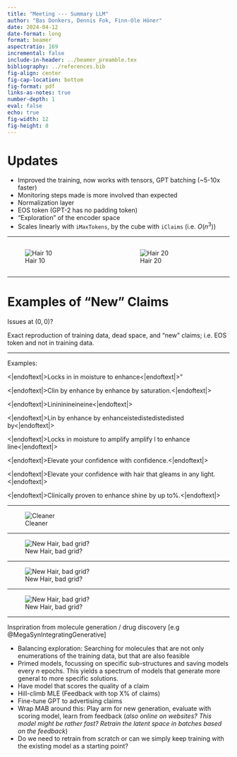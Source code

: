 ```yaml
---
title: "Meeting --- Summary LLM"
author: "Bas Donkers, Dennis Fok, Finn-Ole Höner"
date: 2024-04-12
date-format: long
format: beamer
aspectratio: 169
incremental: false
include-in-header: ../beamer_preamble.tex
bibliography: ../references.bib
fig-align: center
fig-cap-location: bottom
fig-format: pdf
links-as-notes: true
number-depth: 1
eval: false
echo: true
fig-width: 12
fig-height: 8
---
```


# Updates

- Improved the training, now works with tensors, GPT batching (~5-10x faster)
- Monitoring steps made is more involved than expected
- Normalization layer
- EOS token (GPT-2 has no padding token)
- "Exploration" of the encoder space
- Scales linearly with `iMaxTokens`, by the cube with `iClaims` (i.e. $O(n^3)$)

---

:::: {.columns}
::: {.column}
![Hair 10](../models/training_monitor_autoencoder.png)
:::
::: {.column}
![Hair 20](../models/training_monitor_autoencoder20.png)
:::
::::

---

# Examples of "New" Claims

Issues at $(0, 0)$?

Exact reproduction of training data, dead space, and "new" claims; i.e. EOS token and not in training data.

---

Examples:

<|endoftext|>Locks in in moisture to enhance<|endoftext|>"

<|endoftext|>Clin by enhance by enhance by saturation.<|endoftext|>

<|endoftext|>Linininineineine<|endoftext|>

<|endoftext|>Lin by enhance by enhanceistedistedistedisted by<|endoftext|>

<|endoftext|>Locks in moisture to amplify amplify l to enhance line<|endoftext|>

<|endoftext|>Elevate your confidence with confidence.<|endoftext|>

<|endoftext|>Elevate your confidence with hair that gleams in any light.<|endoftext|>

<|endoftext|>Clinically proven to enhance shine by up to%.<|endoftext|>


---

![Cleaner](./figures/cleaner_vis_norm.png)

---

![New Hair, bad grid?](./figures/output_new.png)

---

![New Hair, bad grid?](./figures/hair_new2.png)

---

![New Hair, bad grid?](./figures/hair_new3.png)


---

Inspriration from molecule generation / drug discovery [e.g @MegaSynIntegratingGenerative]

- Balancing exploration: Searching for molecules that are not only enumerations of the training data, but that are also feasible
- Primed models, focussing on specific sub-structures and saving models every $n$ epochs. This yields a spectrum of models that generate more general to more specific solutions.
- Have model that scores the quality of a claim
- Hill-climb MLE (Feedback with top X% of claims)
- Fine-tune GPT to advertising claims
- Wrap MAB around this: Play arm for new generation, evaluate with scoring model, learn from feedback (*also online on websites? This model might be rather fast? Retrain the latent space in batches based on the feedback*)
- Do we need to retrain from scratch or can we simply keep training with the existing model as a starting point?